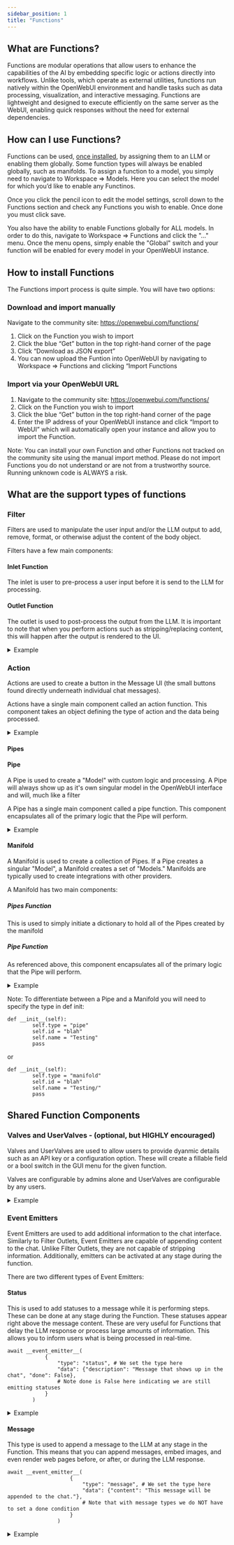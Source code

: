 ```yaml
---
sidebar_position: 1
title: "Functions"
---
```


## What are Functions?
Functions are modular operations that allow users to enhance the capabilities of the AI by embedding specific logic or actions directly into workflows. Unlike tools, which operate as external utilities, functions run natively within the OpenWebUI environment and handle tasks such as data processing, visualization, and interactive messaging. Functions are lightweight and designed to execute efficiently on the same server as the WebUI, enabling quick responses without the need for external dependencies.

## How can I use Functions?
Functions can be used, [once installed](#how-to-install-functions), by assigning them to an LLM or enabling them globally. Some function types will always be enabled globally, such as manifolds. To assign a function to a model, you simply need to navigate to Workspace => Models. Here you can select the model for which you’d like to enable any Functinos. 

Once you click the pencil icon to edit the model settings, scroll down to the Functions section and check any Functions you wish to enable. Once done you must click save.

You also have the ability to enable Functions globally for ALL models. In order to do this, navigate to Workspace => Functions and click the "..." menu. Once the menu opens, simply enable the "Global" switch and your function will be enabled for every model in your OpenWebUI instance.
## How to install Functions
The Functions import process is quite simple. You will have two options:

### Download and import manually
Navigate to the community site: https://openwebui.com/functions/
1) Click on the Function you wish to import
2) Click the blue “Get” button in the top right-hand corner of the page
3) Click “Download as JSON export”
4) You can now upload the Funtion into OpenWebUI by navigating to Workspace => Functions and clicking “Import Functions

### Import via your OpenWebUI URL
1) Navigate to the community site: https://openwebui.com/functions/
2) Click on the Function you wish to import
3) Click the blue “Get” button in the top right-hand corner of the page
4) Enter the IP address of your OpenWebUI instance and click “Import to WebUI” which will automatically open your instance and allow you to import the Function.

Note: You can install your own Function and other Functions not tracked on the community site using the manual import method. Please do not import Functions you do not understand or are not from a trustworthy source. Running unknown code is ALWAYS a risk.

## What are the support types of functions
### Filter
Filters are used to manipulate the user input and/or the LLM output to add, remove, format, or otherwise adjust the content of the body object.

Filters have a few main components:

#### Inlet Function
The inlet is user to pre-process a user input before it is send to the LLM for processing. 

#### Outlet Function
The outlet is used to post-process the output from the LLM. It is important to note that when you perform actions such as stripping/replacing content, this will happen after the output is rendered to the UI.

<details>
<summary>Example</summary>

```
class Filter:
    # Define and Valves
    class Valves(BaseModel):
        priority: int = Field(
            default=0, description="Priority level for the filter operations."
        )
        test_valve: int = Field(
            default=4, description="A valve controlling a numberical value"
        )
        pass

    # Define any UserValves
    class UserValves(BaseModel):
        test_user_valve: bool = Field(
            default=False, description="A user valve controlling a True/False (on/off) switch"
        )
        pass

    def __init__(self):
        self.valves = self.Valves()
        pass

    def inlet(self, body: dict, __user__: Optional[dict] = None) -> dict:
        print(f"inlet:{__name__}")
        print(f"inlet:body:{body}")
        print(f"inlet:user:{__user__}")

        # Pre-processing logic here

        return body

    def outlet(self, body: dict, __user__: Optional[dict] = None) -> dict:
        print(f"outlet:{__name__}")
        print(f"outlet:body:{body}")
        print(f"outlet:user:{__user__}")

        # Post-processing logic here

        return body
```
</details>

### Action
Actions are used to create a button in the Message UI (the small buttons found directly underneath individual chat messages).

Actions have a single main component called an action function. This component takes an object defining the type of action and the data being processed.

<details>
<summary>Example</summary>

```
async def action(
        self,
        body: dict,
        __user__=None,
        __event_emitter__=None,
        __event_call__=None,
    ) -> Optional[dict]:
        print(f"action:{__name__}")

        response = await __event_call__(
            {
                "type": "input",
                "data": {
                    "title": "write a message",
                    "message": "here write a message to append",
                    "placeholder": "enter your message",
                },
            }
        )
        print(response)
```
</details>

#### Pipes

#### Pipe
A Pipe is used to create a "Model" with custom logic and processing. A Pipe will always show up as it's own singular model in the OpenWebUI interface and will, much like a filter

A Pipe has a single main component called a pipe function. This component encapsulates all of the primary logic that the Pipe will perform.

<details>
<summary>Example</summary>

```
class Pipe:
    class Valves(BaseModel):
        RANDOM_CONFIG_OPTION: str = Field(default="")

    def __init__(self):
        self.type = "pipe"
        self.id = "blah"
        self.name = "Testing"
        self.valves = self.Valves(
            **{"RANDOM_CONFIG_OPTION": os.getenv("RANDOM_CONFIG_OPTION", "")}
        )
        pass

    def get_provider_models(self):
        return [
            {"id": "model_id_1", "name": "model_1"},
            {"id": "model_id_2", "name": "model_2"},
            {"id": "model_id_3", "name": "model_3"},
        ]

    def pipe(self, body: dict) -> Union[str, Generator, Iterator]:
      # Logic goes here
      return body
```
</details>

#### Manifold
A Manifold is used to create a collection of Pipes. If a Pipe creates a singular "Model", a Manifold creates a set of "Models." Manifolds are typically used to create integrations with other providers.

A Manifold has two main components:

##### Pipes Function
This is used to simply initiate a dictionary to hold all of the Pipes created by the manifold

##### Pipe Function
As referenced above, this component encapsulates all of the primary logic that the Pipe will perform.


<details>
<summary>Example</summary>

```
class Pipe:
    class Valves(BaseModel):
        PROVIDER_API_KEY: str = Field(default="")

    def __init__(self):
        self.type = "manifold"
        self.id = "blah"
        self.name = "Testing"
        self.valves = self.Valves(
            **{"PROVIDER_API_KEY": os.getenv("PROVIDER_API_KEY", "")}
        )
        pass

    def get_provider_models(self):
        return [
            {"id": "model_id_1", "name": "model_1"},
            {"id": "model_id_2", "name": "model_2"},
            {"id": "model_id_3", "name": "model_3"},
        ]

    def pipes(self) -> List[dict]:
        return self.get_provider_models()

    def pipe(self, body: dict) -> Union[str, Generator, Iterator]:
      # Logic goes here
      return body
```
</details>

Note: To differentiate between a Pipe and a Manifold you will need to specify the type in def init:
```
def __init__(self):
        self.type = "pipe"
        self.id = "blah"
        self.name = "Testing"
        pass
```

or

```
def __init__(self):
        self.type = "manifold"
        self.id = "blah"
        self.name = "Testing/"
        pass
```

## Shared Function Components

### Valves and UserValves - (optional, but HIGHLY encouraged)

Valves and UserValves are used to allow users to provide dyanmic details such as an API key or a configuration option. These will create a fillable field or a bool switch in the GUI menu for the given function.

Valves are configurable by admins alone and UserValves are configurable by any users.

<details>
<summary>Example</summary>

```
# Define and Valves
    class Valves(BaseModel):
        priority: int = Field(
            default=0, description="Priority level for the filter operations."
        )
        test_valve: int = Field(
            default=4, description="A valve controlling a numberical value"
        )
        pass

    # Define any UserValves
    class UserValves(BaseModel):
        test_user_valve: bool = Field(
            default=False, description="A user valve controlling a True/False (on/off) switch"
        )
        pass

    def __init__(self):
        self.valves = self.Valves()
        pass
```
</details>

### Event Emitters
Event Emitters are used to add additional information to the chat interface. Similarly to Filter Outlets, Event Emitters are capable of appending content to the chat. Unlike Filter Outlets, they are not capable of stripping information. Additionally, emitters can be activated at any stage during the function.

There are two different types of Event Emitters:

#### Status
This is used to add statuses to a message while it is performing steps. These can be done at any stage during the Function. These statuses appear right above the message content. These are very useful for Functions that delay the LLM response or process large amounts of information. This allows you to inform users what is being processed in real-time.

```
await __event_emitter__(
            {
                "type": "status", # We set the type here
                "data": {"description": "Message that shows up in the chat", "done": False}, 
                # Note done is False here indicating we are still emitting statuses
            }
        )
```

<details>
<summary>Example</summary>

```
async def test_function(
        self, prompt: str, __user__: dict, __event_emitter__=None
    ) -> str:
        """
        This is a demo

        :param test: this is a test parameter
        """

        await __event_emitter__(
            {
                "type": "status", # We set the type here
                "data": {"description": "Message that shows up in the chat", "done": False}, 
                # Note done is False here indicating we are still emitting statuses
            }
        )

        # Do some other logic here
        await __event_emitter__(
            {
                "type": "status",
                "data": {"description": "Completed a task message", "done": True},
                # Note done is True here indicating we are done emitting statuses
            }
        )

        except Exception as e:
            await __event_emitter__(
                {
                    "type": "status",
                    "data": {"description": f"An error occured: {e}", "done": True},
                }
            )

            return f"Tell the user: {e}"
```
</details>

#### Message
This type is used to append a message to the LLM at any stage in the Function. This means that you can append messages, embed images, and even render web pages before, or after, or during the LLM response.

```
await __event_emitter__(
                    {
                        "type": "message", # We set the type here
                        "data": {"content": "This message will be appended to the chat."},
                        # Note that with message types we do NOT have to set a done condition
                    }
                )
```

<details>
<summary>Example</summary>

```
async def test_function(
        self, prompt: str, __user__: dict, __event_emitter__=None
    ) -> str:
        """
        This is a demo

        :param test: this is a test parameter
        """

        await __event_emitter__(
                    {
                        "type": "message", # We set the type here
                        "data": {"content": "This message will be appended to the chat."},
                        # Note that with message types we do NOT have to set a done condition
                    }
                )

        except Exception as e:
            await __event_emitter__(
                {
                    "type": "status",
                    "data": {"description": f"An error occured: {e}", "done": True},
                }
            )

            return f"Tell the user: {e}"
```
</details>
